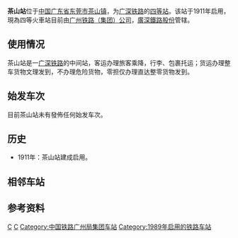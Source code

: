 {{Infobox China railway station 
|车站名称 = 茶山站
|图片 = 201609 Z817 passes Chashan Station茶山.jpg
|图片介绍 = 茶山站站房
|车站名称拼音 = ChaShan
|英文名称 = Chashan Railway Station
|车站代码 = 23759
|车站地址 = [[广东省|广东省]][[东莞市|东莞市]][[茶山镇|茶山镇]]
|坐标 = {{coord|23|04|35|N|113|52|38|E|display=inline,title}}
|线路 = [[广深铁路|广深铁路]]
|车站等级 = [[四等站_(中鐵)|四等站]]
}}
'''茶山站'''位于[[中国|中国]][[广东省|广东省]][[东莞市|东莞市]][[茶山镇|茶山镇]]，为[[广深铁路|广深铁路]]的[[四等站_(中鐵)|四等站]]。该站于1911年启用，現為四等火車站目前由[[广州铁路集团|广州铁路（集团）公司]]，[[廣深鐵路股份有限公司|廣深鐵路股份]]管辖。

==使用情况==
茶山站是一[[广深铁路|广深铁路]]的中间站，客运办理旅客乘降，行李、包裹托运；货运办理整车货物文理发到，不办理危险货物，零担仅办理直达整零货物发到。

==始发车次==
目前茶山站未有發佈任何始发车次。

==历史==
*1911年：茶山站建成启用。

==相邻车站==
{{start rail box|[[File:China_Railways.svg|16px]] [[中国铁路|中国铁路]]}}
{{s-inop|[[东莞站|东莞站]]|{{站|广州}}方向}}
{{s-line|[[广深铁路|广深铁路]]<br />←  茶山站  →|Ⅲ/Ⅳ线}}
{{s-inop|[[常平站|常平站]]|{{站|深圳}}方向}}
{{end box}}

==参考资料==
{{reflist}}
{{commonscat|Chashan Railway Station}}

{{广深铁路}}

[[Category:东莞市铁路车站|C]]
[[Category:广深铁路车站|C]]
[[Category:中国铁路广州局集团车站|Category:中国铁路广州局集团车站]]
[[Category:1989年启用的铁路车站|Category:1989年启用的铁路车站]]


{{China-rail-stub}}